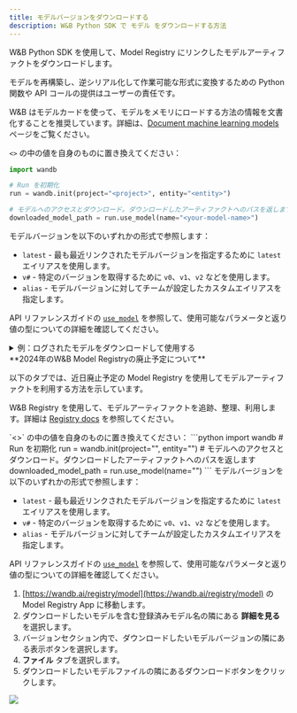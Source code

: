 ```yaml
---
title: モデルバージョンをダウンロードする
description: W&B Python SDK で モデル をダウンロードする方法
---
```


W&B Python SDK を使用して、Model Registry にリンクしたモデルアーティファクトをダウンロードします。

<Note>
モデルを再構築し、逆シリアル化して作業可能な形式に変換するための Python 関数や API コールの提供はユーザーの責任です。

W&B はモデルカードを使って、モデルをメモリにロードする方法の情報を文書化することを推奨しています。詳細は、[Document machine learning models](/ja/models/core/registry/model_registry/create-model-cards/) ページをご覧ください。
</Note>

`<>` の中の値を自身のものに置き換えてください：

```python
import wandb

# Run を初期化
run = wandb.init(project="<project>", entity="<entity>")

# モデルへのアクセスとダウンロード。ダウンロードしたアーティファクトへのパスを返します
downloaded_model_path = run.use_model(name="<your-model-name>")
```

モデルバージョンを以下のいずれかの形式で参照します：

* `latest` - 最も最近リンクされたモデルバージョンを指定するために `latest` エイリアスを使用します。
* `v#` - 特定のバージョンを取得するために `v0`、`v1`、`v2` などを使用します。
* `alias` - モデルバージョンに対してチームが設定したカスタムエイリアスを指定します。

API リファレンスガイドの [`use_model`](/ja/models/ref/python/run#use_model) を参照して、使用可能なパラメータと返り値の型についての詳細を確認してください。

<details>
<summary>例：ログされたモデルをダウンロードして使用する</summary>

例えば、以下のコードスニペットでは、ユーザーが `use_model` API を呼び出しています。彼らは取得したいモデルアーティファクトの名前を指定し、さらにバージョン/エイリアスも提供しています。その後、API から返されたパスを `downloaded_model_path` 変数に格納しています。

```python
import wandb

entity = "luka"
project = "NLP_Experiments"
alias = "latest"  # モデルバージョンのセマンティックニックネームまたは識別子
model_artifact_name = "fine-tuned-model"

# Run を初期化
run = wandb.init()
# モデルへのアクセスとダウンロード。ダウンロードしたアーティファクトへのパスを返します

downloaded_model_path = run.use_model(name=f"{entity/project/model_artifact_name}:{alias}")
```
</details>

<Note>
**2024年のW&B Model Registryの廃止予定について**

以下のタブでは、近日廃止予定の Model Registry を使用してモデルアーティファクトを利用する方法を示しています。

W&B Registry を使用して、モデルアーティファクトを追跡、整理、利用します。詳細は [Registry docs](/ja/models/core/registry/) を参照してください。
</Note>

<Tabs>
<Tab title="CLI">
`<>` の中の値を自身のものに置き換えてください：
```python
import wandb
# Run を初期化
run = wandb.init(project="<project>", entity="<entity>")
# モデルへのアクセスとダウンロード。ダウンロードしたアーティファクトへのパスを返します
downloaded_model_path = run.use_model(name="<your-model-name>")
```
モデルバージョンを以下のいずれかの形式で参照します：

* `latest` - 最も最近リンクされたモデルバージョンを指定するために `latest` エイリアスを使用します。
* `v#` - 特定のバージョンを取得するために `v0`、`v1`、`v2` などを使用します。
* `alias` - モデルバージョンに対してチームが設定したカスタムエイリアスを指定します。

API リファレンスガイドの [`use_model`](/ja/models/ref/python/run#use_model) を参照して、使用可能なパラメータと返り値の型についての詳細を確認してください。
</Tab>
<Tab title="W&B App">
1. [https://wandb.ai/registry/model](https://wandb.ai/registry/model) の Model Registry App に移動します。
2. ダウンロードしたいモデルを含む登録済みモデル名の隣にある **詳細を見る** を選択します。
3. バージョンセクション内で、ダウンロードしたいモデルバージョンの隣にある表示ボタンを選択します。
4. **ファイル** タブを選択します。
5. ダウンロードしたいモデルファイルの隣にあるダウンロードボタンをクリックします。 
<Frame>
    <img src="/images/models/download_model_ui.gif"  />
</Frame>
</Tab>
</Tabs>